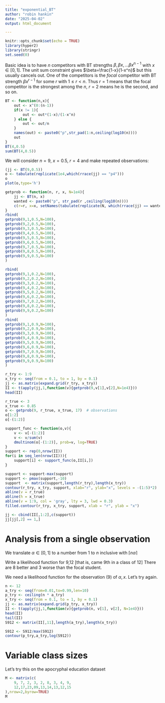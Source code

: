 ```yaml
---
title: "exponential_BT"
author: "robin hankin"
date: "2025-04-02"
output: html_document

---
```


```r
knitr::opts_chunk$set(echo = TRUE)
library(hyper2)
library(stringr)
set.seed(0)
```

Basic idea is to have $n$ competitors with BT strengths $\beta, \beta
x,\ldots \beta x^{n-1}$ with $x\in[0,1]$.  The unit sum constraint
gives $\beta=\frac{1-x}{1-x^n}$ but this usually cancels out.  One of
the competitors is the _focal_ competitor with BT strength $\beta
x^{r-1}$ for some $r$ with $1\leqslant r < n$.  Thus $r=1$ means that
the focal competitor is the strongest among the $n$, $r=2$ means he is
the second, and so on.


```r
BT <- function(n,x){
    out <- x^(0:(n-1))
    if(x != 1){
        out <- out*(1-x)/(1-x^n)
    } else {
        out <- out/n
    }
    names(out) <- paste0("p",str_pad(1:n,ceiling(log10(n))))
    out
}
BT(4,0.5)
sum(BT(4,0.5))
```

We will consider $n=9$, $x=0.5$, $r=4$ and make repeated observations:


```r
(jj <- BT(9,0.5))
o <- tabulate(replicate(1e4,which(rrace(jj) == "p4")))
o
plot(o,type='h')
```


    
```r
getprob <- function(n, r, x, N=1e4){
    jj <- BT(n, x)
    wanted <- paste0("p", str_pad(r ,ceiling(log10(n))))
    c(r=r, x=x, setNames(tabulate(replicate(N, which(rrace(jj) == wanted)),nbins=n), paste0("p", 1:n)))
}
rbind(
getprob(9,1,0.5,N=100),
getprob(9,2,0.5,N=100),
getprob(9,3,0.5,N=100),
getprob(9,4,0.5,N=100),
getprob(9,5,0.5,N=100),
getprob(9,6,0.5,N=100),
getprob(9,7,0.5,N=100),
getprob(9,8,0.5,N=100),
getprob(9,9,0.5,N=100)
)

rbind(
getprob(9,1,0.2,N=100),
getprob(9,2,0.2,N=100),
getprob(9,3,0.2,N=100),
getprob(9,4,0.2,N=100),
getprob(9,5,0.2,N=100),
getprob(9,6,0.2,N=100),
getprob(9,7,0.2,N=100),
getprob(9,8,0.2,N=100),
getprob(9,9,0.2,N=100)
)
rbind(
getprob(9,1,0.9,N=100),
getprob(9,2,0.9,N=100),
getprob(9,3,0.9,N=100),
getprob(9,4,0.9,N=100),
getprob(9,5,0.9,N=100),
getprob(9,6,0.9,N=100),
getprob(9,7,0.9,N=100),
getprob(9,8,0.9,N=100),
getprob(9,9,0.9,N=100)
)
```

```r
r_try <- 1:9
x_try <- seq(from = 0.1, to = 1, by = 0.1)
jj <- as.matrix(expand.grid(r_try, x_try))
II <- t(apply(jj,1,function(v){getprob(9,v[1],v[2],N=1e4)}))
head(II)
```


```r
r_true <- 3
x_true <- 0.85
o <- getprob(9, r_true, x_true, 17)  # observations
o[1:2]
o[-(1:2)]

support_func <- function(o,v){
    v <- v[-(1:2)]
    v <- v/sum(v)
    dmultinom(o[-(1:2)], prob=v, log=TRUE)
}
support <- rep(0,nrow(II))
for(i in seq_len(nrow(II))){
    support[i] <- support_func(o,II[i,])
}
```
    
```r
support <- support-max(support)
support <- pmax(support,-10)
support  <- matrix(support,length(r_try),length(x_try))
contour(r_try, x_try, support, xlab="r", ylab="x", levels = -(1:5)*2)
abline(v = r_true)
abline(h = x_true)
abline(v = 1:9, col = 'gray', lty = 3, lwd = 0.3)
filled.contour(r_try, x_try, support, xlab = "r", ylab = "x")
```

```R
jj <- cbind(II[,1:2],c(support))
jj[jj[,2] == 1,]
```

#  Analysis from a single observation


We translate $\alpha\in [0,1]$ to a number from 1 to $n$ inclusive
with $\lceil n\alpha\rceil$

Write a likelihood function for 9,12 [that is, came 9th in a class of
12] There are 8 better and 3 worse than the focal student.

We need a likelihood function for the observation (9) of $\alpha,x$.
Let's try again.

```r
n <- 12
a_try <- seq(from=0.01,to=0.99,len=10)
p_try <- ceiling(n * a_try)
x_try <- seq(from = 0.1, to = 1, by = 0.1)
jj <- as.matrix(expand.grid(p_try, x_try))
II <- t(apply(jj,1,function(v){getprob(n, v[1], v[2], N=1e4)}))
head(II)
tail(II)
S912 <- matrix(II[,11],length(a_try),length(x_try))
```


```r
S912 <- S912/max(S912)
contour(p_try,a_try,log(S912))
```



# Variable class sizes

Let's try this on the apocryphal education dataset



```r
M <- matrix(c(
    9, 7, 2, 3, 2, 8, 3, 4, 9,
    12,17,23,09,13,14,13,12,15
),nrow=2,byrow=TRUE)
M
```
